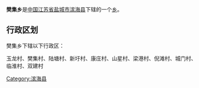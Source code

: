 {{中国乡级行政区
|行政区全称 = 樊集乡
|景观照片文件名 = 
|景观照片描述 = 
|汉语拼音 =
|其他语言 = 
|其他语言名称 = 
|位置图文件名 = 
|位置图描述 = 
|自定义图片=
|上级行政区 = [[江苏省|江苏省]][[盐城市|盐城市]][[滨海县|滨海县]]
|行政区类别 = [[乡级行政区|乡]]
|行政区划代码 = 
|行政区划 = 
|村委会 = 
|居委会 = 
|建置时间 = 
|领导职位 = 
|领导名称 = 
|政府驻地 = 
|毗邻 = 
|地理坐标 = 
|总面积 = 
|总人口 = 
|户籍人口 = 
|户籍人口年份 = 
|常住人口 = 
|常住人口年份 = 
|人口密度 = 
|GDP = 
|邮政编码 = 
|电话区号 = 
|官方网站 = 
|网站名称 = 
}}
'''樊集乡'''是[[中华人民共和国|中国]][[江苏省|江苏省]][[盐城市|盐城市]][[滨海县|滨海县]]下辖的一个[[乡级行政区|乡]]。

== 行政区划 ==
樊集乡下辖以下行政区：

玉龙村、樊集村、陆塘村、新圩村、康庄村、山星村、梁港村、倪滩村、城门村、临淮村、双建村

{{江苏小作品}}
{{滨海县行政区划}}

[[Category:滨海县|Category:滨海县]]